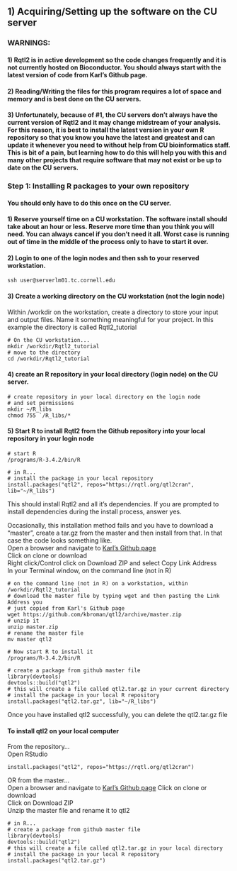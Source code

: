 ## 1) Acquiring/Setting up the software on the CU server

### WARNINGS:  
#### 1) Rqtl2 is in active development so the code changes frequently and it is not currently hosted on Bioconductor. You should always start with the latest version of code from Karl's Github page.  
#### 2) Reading/Writing the files for this program requires a lot of space and memory and is best done on the CU servers.  
#### 3) Unfortunately, because of #1, the CU servers don't always have the current version of Rqtl2 and it may change midstream of your analysis.  For this reason, it is best to install the latest version in your own R repository so that you know you have the latest and greatest and can update it whenever you need to without help from CU bioinformatics staff. This is bit of a pain, but learning how to do this will help you with this and many other projects that require software that may not exist or be up to date on the CU servers. 

### Step 1: Installing R packages to your own repository  

#### You should only have to do this once on the CU server.

#### 1) Reserve yourself time on a CU workstation.  The software install should take about an hour or less. Reserve more time than you think you will need. You can always cancel if you don't need it all. Worst case is running out of time in the middle of the process only to have to start it over. 

#### 2) Login to one of the login nodes and then ssh to your reserved workstation.
```
ssh user@serverlm01.tc.cornell.edu
```
#### 3) Create a working directory on the CU workstation (not the login node)
Within /workdir on the workstation, create a directory to store your input and output files.  Name it something meaningful for your project.   In this example the directory is called Rqtl2_tutorial  
```
# On the CU workstation...
mkdir /workdir/Rqtl2_tutorial
# move to the directory
cd /workdir/Rqtl2_tutorial
```
#### 4) create an R repository in your local directory (login node) on the CU server.
```
# create repository in your local directory on the login node
# and set permissions 
mkdir ~/R_libs
chmod 755 `/R_libs/*
```
#### 5)  Start R to install Rqtl2 from the Github repository into your local repository in your login node  
```
# start R 
/programs/R-3.4.2/bin/R

# in R...
# install the package in your local repository
install.packages("qtl2", repos="https://rqtl.org/qtl2cran", lib="~/R_libs")  
```
This should install Rqtl2 and all it's dependencies.  If you are prompted to install dependencies during the install process, answer yes.

Occasionally, this installation method fails and you have to download a "master", create a tar.gz from the master and then install from that.  In that case the code looks something like.  
Open a browser and navigate to [Karl's Github page ](https://github.com/kbroman/qtl2)  
Click on clone or download  
Right click/Control click on Download ZIP and select Copy Link Address  
In your Terminal window, on the command line (not in R) 
```
# on the command line (not in R) on a workstation, within /workdir/Rqtl2_tutorial
# download the master file by typing wget and then pasting the Link Address you
# just copied from Karl's Github page
wget https://github.com/kbroman/qtl2/archive/master.zip
# unzip it
unzip master.zip
# rename the master file
mv master qtl2

# Now start R to install it
/programs/R-3.4.2/bin/R

# create a package from github master file
library(devtools)
devtools::build("qtl2")
# this will create a file called qtl2.tar.gz in your current directory
# install the package in your local R repository
install.packages("qtl2.tar.gz", lib="~/R_libs")
```
Once you have installed qtl2 successfully, you can delete the qtl2.tar.gz file  

#### To install qtl2 on your local computer
From the repository...  
Open RStudio  
```
install.packages("qtl2", repos="https://rqtl.org/qtl2cran")
```
OR from the master...  
Open a browser and navigate to [Karl's Github page](https://github.com/kbroman/qtl2)
Click on clone or download  
Click on Download ZIP  
Unzip the master file and rename it to qtl2
```
# in R...
# create a package from github master file
library(devtools)
devtools::build("qtl2")
# this will create a file called qtl2.tar.gz in your local directory
# install the package in your local R repository
install.packages("qtl2.tar.gz")
```
